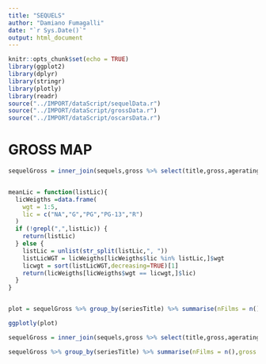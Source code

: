 ```yaml
---
title: "SEQUELS"
author: "Damiano Fumagalli"
date: "`r Sys.Date()`"
output: html_document
---
```


```r
knitr::opts_chunk$set(echo = TRUE)
library(ggplot2)
library(dplyr)
library(stringr)
library(plotly)
library(readr)
source("../IMPORT/dataScript/sequelData.r")
source("../IMPORT/dataScript/grossData.r")
source("../IMPORT/dataScript/oscarsData.r")
```

# GROSS MAP

```r

sequelGross = inner_join(sequels,gross %>% select(title,gross,agerating),by="title") 


meanLic = function(listLic){
  licWeigths =data.frame(
    wgt = 1:5,  
    lic = c("NA","G","PG","PG-13","R")
  )  
  if (!grepl(",",listLic)) {
    return(listLic)
  } else {
    listLic = unlist(str_split(listLic,", "))
    listLicWGT = licWeigths[licWeigths$lic %in% listLic,]$wgt
    licwgt = sort(listLicWGT,decreasing=TRUE)[1]
    return(licWeigths[licWeigths$wgt == licwgt,]$lic)
  }
}


plot = sequelGross %>% group_by(seriesTitle) %>% summarise(nFilms = n(),rating = mean(rating), gross = sum(gross), license = unlist(lapply((toString(unique(agerating))), meanLic)) )  %>% ggplot(aes(rating,gross,size=nFilms, color = license,text=seriesTitle)) + geom_point() + scale_size(range = c(1,5)) + scale_color_discrete(labels=c("ALL PEOPLE","OVER 10","OVER 13","OVER 17","UNRATED"),name="AGE LIMITATIONS") + theme(legend.position = "right")

ggplotly(plot)

```

```r

sequelGross = inner_join(sequels,gross %>% select(title,gross,agerating),by="title") 

sequelGross %>% group_by(seriesTitle) %>% summarise(nFilms = n(),gross = sum(gross)) %>% group_by(nFilms) %>% summarise(nSeries = n(),gross = mean(gross))  %>% ggplot() + geom_col(aes(nFilms,gross, fill = nSeries)) + scale_fill_gradient(low="red",high="green",name="Number of Different Series") + labs(title="AVERAGE GROSS PER NUMBER OF FILM")


```


